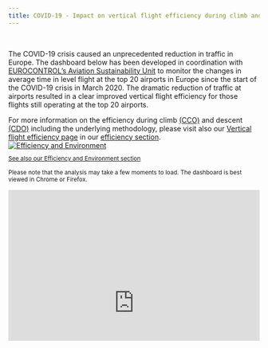 ```yaml
---
title: COVID-19 - Impact on vertical flight efficiency during climb and descent
---
```


<style type="text/css">
.img-responsive {
    margin: 0 auto;
    max-width: 75%
}

.resp-container {
    position: relative;
    overflow: hidden;
    padding-top: 60.0%;
}

.resp-iframe {
    position: absolute;
    top: 0;
    left: 0;
    width: 100%;
    height: 150%;
    border: 0;
}
</style>
<br>
<div class="row">
<div class="col-sm-10">
The COVID-19 crisis caused an unprecedented reduction in traffic in Europe. The dashboard below has been developed in coordination with [EUROCONTROL's Aviation Sustainability Unit][env_unit] to monitor the changes in average time in level flight at the top 20 airports in Europe since the start of the COVID-19 crisis in March 2020. 
The dramatic reduction of traffic at airports resulted in a clear improved vertical flight efficiency for those flights still operating at the top 20 airports.     

For more information on the efficiency during climb [(CCO)](/acronym/cco/) and descent [(CDO)](/acronym/cdo/) including the underlying methodology, please visit also our [Vertical flight efficiency page](/efficiency/vfe) in our [efficiency section](/efficiency/).</div>
<div class="col-sm-2">
<div class="card border-0"><a href="/efficiency">
  <img class="card-img-top" src="/images/landing/ectl_env_th.jpg" alt="Efficiency and Environment">
  <div class="card-body"><small><p class="card-text">See also our Efficiency and Environment section</p></small></div></a>
</div></div></div>
<small>Please note that the analysis may take a few moments to load. The dashboard is best viewed in Chrome or Firefox.<br>
<!-- <p style="color:#c00000">
Last data update: 13 July 2020
</p>-->
</small>

<div class="resp-container">
<iframe class="resp-iframe" src="https://datastudio.google.com/embed/reporting/260b4637-9092-4b56-88c3-9b7055b390c7/page/W5oMB" frameborder="0" style="border:0" allowfullscreen></iframe>
</div>

[env_unit]: https://www.eurocontrol.int/environment "EUROCONTROL's Aviation Sustainability Unit"